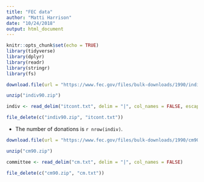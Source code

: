 ```yaml
---
title: "FEC data"
author: "Matti Harrison"
date: "10/24/2018"
output: html_document
---
```


```r
knitr::opts_chunk$set(echo = TRUE)
library(tidyverse)
library(dplyr)
library(readr)
library(stringr)
library(fs)

download.file(url = "https://www.fec.gov/files/bulk-downloads/1990/indiv90.zip", destfile = "indiv90.zip")

unzip("indiv90.zip")

indiv <- read_delim("itcont.txt", delim = "|", col_names = FALSE, escape_double = FALSE)

file_delete(c("indiv90.zip", "itcont.txt"))

```

* The number of donations is `r nrow(indiv)`.

```r
download.file(url = "https://www.fec.gov/files/bulk-downloads/1990/cm90.zip", destfile = "cm90.zip")

unzip("cm90.zip")

committee <- read_delim("cm.txt", delim = "|", col_names = FALSE)

file_delete(c("cm90.zip", "cm.txt"))
```

